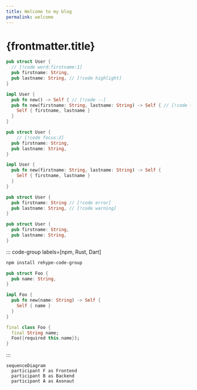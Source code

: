 ```yaml
---
title: Welcome to my blog
permalink: welcome
---
```

# {frontmatter.title}
```rust
pub struct User {
  // [!code word:firstname:1]
  pub firstname: String,
  pub lastname: String, // [!code highlight]
}

impl User {
  pub fn new() -> Self { // [!code --]
  pub fn new(firstname: String, lastname: String) -> Self { // [!code ++]
    Self { firstname, lastname }
  }
}
```

```rust
pub struct User {
    // [!code focus:2]
  pub firstname: String,
  pub lastname: String,
}

impl User {
  pub fn new(firstname: String, lastname: String) -> Self {
    Self { firstname, lastname }
  }
}
```

```rust
pub struct User {
  pub firstname: String // [!code error]
  pub lastname: String, // [!code warning]
}
```

```rust {1,3-4}
pub struct User {
  pub firstname: String,
  pub lastname: String,
}
```

::: code-group labels=[npm, Rust, Dart]

```bash
npm install rehype-code-group
```

```rust
pub struct Foo {
  pub name: String,
}

impl Foo {
  pub fn new(name: String) -> Self {
    Self { name }
  }
}
```

```dart
final class Foo {
  final String name;
  Foo({required this.name});
}
```

:::

```mermaid
sequenceDiagram
  participant F as Frontend
  participant B as Backend
  participant A as Axonaut
```
